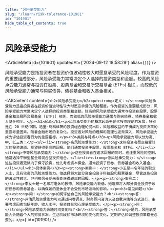 ```yaml
---
title: "风险承受能力"
slug: "/learn/risk-tolerance-101901"
id: "101901"
hide_table_of_contents: true
---
```



# 风险承受能力

<ArticleMeta id={101901} updatedAt={'2024-09-12 18:58:29'} alias={`[]`} />
<div className='border-solid border-b border-t-0 my-4 border-[var(--ifm-color-gray-300)]' />

风险承受能力是指投资者在投资价值波动性较大时愿意承受的风险程度。作为投资的重要组成部分，风险承受能力常常决定个人选择的投资类型和金额。较高的风险承受能力通常与投资在股票、股票基金和交易所交易基金 (ETFs) 相关，而较低的风险承受能力通常与购买债券、债券基金和收入基金相关。

<AIContent content={`<h2>风险承受能力</h2><p><strong>定义：</strong>风险承受能力是指投资者在投资价值波动性较大时愿意承受的风险程度。作为投资的重要组成部分，风险承受能力常常决定个人选择的投资类型和金额。较高的风险承受能力通常与投资在股票、股票基金和交易所交易基金 (ETFs) 相关，而较低的风险承受能力通常与购买债券、债券基金和收入基金相关。</p><h3>起源</h3><p>风险承受能力的概念起源于现代投资理论的发展，特别是在 20 世纪中期，哈里·马科维茨的投资组合理论提出后，风险和收益的平衡成为投资决策的重要考量因素。随着金融市场的复杂化，投资者对风险的理解和管理也逐渐深入，风险承受能力成为评估投资者行为的重要指标。</p><h3>类别与特点</h3><p>风险承受能力可以分为高、中、低三类：</p><ul><li><strong>高风险承受能力：</strong>这些投资者愿意接受较大的投资波动，期望获得更高的回报。他们通常投资于股票、股票基金和 ETFs。</li><li><strong>中等风险承受能力：</strong>这些投资者在追求回报的同时，也注重风险的控制，通常选择平衡型基金或混合型投资组合。</li><li><strong>低风险承受能力：</strong>这些投资者更倾向于保守投资，优先考虑资本保全，通常投资于债券、债券基金和收入基金。</li></ul><h3>具体案例</h3><p><strong>案例一：</strong>小王是一名年轻的职业人士，具有较高的风险承受能力。他选择将大部分资金投资于科技股和股票基金，尽管这些投资的波动性较大，但他相信长期来看能获得较高的回报。</p><p><strong>案例二：</strong>李女士是一名即将退休的教师，风险承受能力较低。她选择将大部分资金投资于政府债券和债券基金，以确保她的退休金不会受到市场波动的影响。</p><h3>常见问题</h3><p><strong>问：</strong>如何评估自己的风险承受能力？<br/><strong>答：</strong>评估风险承受能力可以通过问卷调查、财务顾问咨询以及自我评估等方式进行，主要考虑因素包括年龄、收入水平、投资目标和心理承受能力。</p><p><strong>问：</strong>风险承受能力会随时间变化吗？<br/><strong>答：</strong>是的，风险承受能力会随着个人的财务状况、生活阶段和市场环境的变化而变化，定期评估和调整投资策略是必要的。</p>`} id={101901} />

